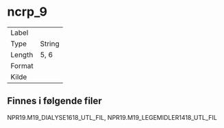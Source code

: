 
# ncrp_9

| | |
|----|----|
| Label    |  |
| Type     | String |
| Length   | 5, 6    |
| Format   |  |
| Kilde    |   |

## Finnes i følgende filer

NPR19.M19_DIALYSE1618_UTL_FIL, NPR19.M19_LEGEMIDLER1418_UTL_FIL


